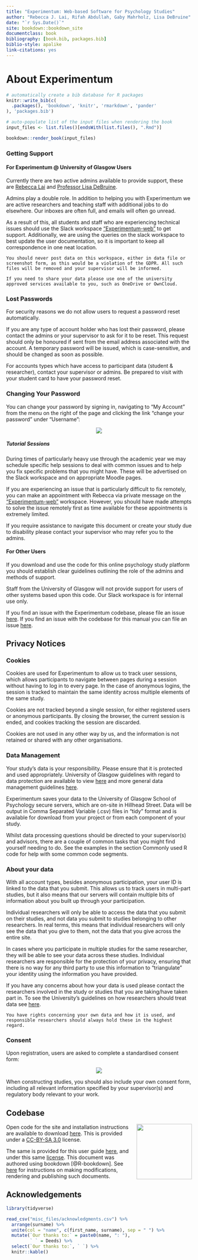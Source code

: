 ```yaml
--- 
title: "Experimentum: Web-based Software for Psychology Studies"
author: "Rebecca J. Lai, Rifah Abdullah, Gaby Mahrholz, Lisa DeBruine"
date: "`r Sys.Date()`"
site: bookdown::bookdown_site
documentclass: book
bibliography: [book.bib, packages.bib]
biblio-style: apalike
link-citations: yes
---
```


# About Experimentum {-}

```r

# automatically create a bib database for R packages
knitr::write_bib(c(
  .packages(), 'bookdown', 'knitr', 'rmarkdown', 'pander'
), 'packages.bib')

# auto-populate list of the input files when rendering the book
input_files <- list.files()[endsWith(list.files(), ".Rmd")]

bookdown::render_book(input_files)
```

### Getting Support {- #support} 

#### For Experimentum @ University of Glasgow Users {-}

Currently there are two active admins available to provide support, these are [Rebecca Lai](mailto:rebecca.lai@glasgow.ac.uk) and [Professor Lisa DeBruine](mailto:lisa.debruine@glasgow.ac.uk).

Admins play a double role. In addition to helping you with Experimentum we are active researchers and teaching staff with additional jobs to do elsewhere. Our inboxes are often full, and emails will often go unread. 

As a result of this, all students and staff who are experiencing technical issues should use the Slack workspace ["Experimentum-web"](https://experimentum-web.slack.com/) to get support. Additionally, we are using the queries on the slack workspace to best update the user documentation, so it is important to keep all correspondence in one neat location.

```block
You should never post data on this workspace, either in data file or screenshot form, as this would be a violation of the GDPR. All such files will be removed and your supervisor will be informed. 

If you need to share your data please use one of the university approved services available to you, such as OneDrive or OwnCloud.
```

### Lost Passwords {-}

For security reasons we do not allow users to request a password reset automatically. 

If you are any type of account holder who has lost their password, please contact the admins or your supervisor to ask for it to be reset. This request should only be honoured if sent from the email address associated with the account. A temporary password will be issued, which is case-sensitive, and should be changed as soon as possible. 

For accounts types which have access to participant data (student & researcher), contact your supervisor or admins. Be prepared to visit with your student card to have your password reset.

### Changing Your Password {-}

You can change your password by signing in, navigating to "My Account" from the menu on the right of the page and clicking the link "change your password" under "Username":

<center>![](images/screenshots/change_password.png)</center>

##### Tutorial Sessions {-}

During times of particularly heavy use through the academic year we may schedule specific help sessions to deal with common issues and to help you fix specific problems that you might have. These will be advertised on the Slack workspace and on appropriate Moodle pages.

If you are experiencing an issue that is particularly difficult to fix remotely, you can make an appointment with Rebecca via private message on the ["Experimentum-web"](https://experimentum-web.slack.com/) workspace. However, you should have made attempts to solve the issue remotely first as time available for these appointments is extremely limited.

If you require assistance to navigate this document or create your study due to disability please contact your supervisor who may refer you to the admins.

#### For Other Users  {-}

If you download and use the code for this online psychology study platform you should establish clear guidelines outlining the role of the admins and methods of support. 

Staff from the University of Glasgow will not provide support for users of other systems based upon this code. Our Slack workspace is for internal use only.

If you find an issue with the Experimentum codebase, please file an issue [here](https://github.com/debruine/experimentum/issues). If you find an issue with the codebase for this manual you can file an issue [here](https://github.com/RebeccaJLai/exp_manual/issues).

## Privacy Notices {-}

### Cookies {-}

Cookies are used for Experimentum to allow us to track user sessions, which allows participants to navigate between pages during a session without having to log in to every page. In the case of anonymous logins, the session is tracked to maintain the same identity across multiple elements of the same study.  

Cookies are not tracked beyond a single session, for either registered users or anonymous participants. By closing the browser, the current session is ended, and cookies tracking the session are discarded.

Cookies are not used in any other way by us, and the information is not retained or shared with any other organisations.

### Data Management {-}

Your study's data is your responsibility. Please ensure that it is protected and used appropriately. University of Glasgow guidelines with regard to data protection are available to view [here](https://www.gla.ac.uk/myglasgow/dpfoioffice/) and more general data management guidelines [here](https://www.gla.ac.uk/myglasgow/datamanagement/rdmatglasgow/).  

Experimentum saves your data to the University of Glasgow School of Psychology secure servers, which are on-site in Hillhead Street. Data will be output in Comma Separated Variable (.csv) files in "tidy" format and is available for download from your project or from each component of your study.

Whilst data processing questions should be directed to your supervisor(s) and advisors, there are a couple of common tasks that you might find yourself needing to do. See the examples in the section Commonly used R code for help with some common code segments.

### About your data {-}

With all account types, besides anonymous participation, your user ID is linked to the data that you submit. This allows us to track users in multi-part studies, but it also means that our servers will contain multiple bits of information about you built up through your participation.

Individual researchers will only be able to access the data that you submit on their studies, and not data you submit to studies belonging to other researchers. In real terms, this means that individual researchers will only see the data that you give to them, not the data that you give across the entire site.

In cases where you participate in multiple studies for the same researcher, they will be able to see your data across these studies. Individual researchers are responsible for the protection of your privacy, ensuring that there is no way for any third party to use this information to "triangulate" your identity using the information you have provided. 

If you have any concerns about how your data is used please contact the researchers involved in the study or studies that you are taking/have taken part in. To see the University's guidelines on how researchers should treat data see [here](https://www.gla.ac.uk/myglasgow/dpfoioffice/). 

```block
You have rights concerning your own data and how it is used, and responsible researchers should always hold these in the highest regard.
```

### Consent {-}

Upon registration, users are asked to complete a standardised consent form:

<center>![](images/screenshots/consent.png)</center>
 
When constructing studies, you should also include your own consent form, including all relevant information specified by your supervisor(s) and regulatory body relevant to your work.

## Codebase {-}

<a href="https://creativecommons.org/licenses/by-sa/3.0/legalcode"><img src="images/logos/cc-by-sa.png" width="150px" align="right"></a>

Open code for the site and installation instructions are available to download [here](https://github.com/debruine/experimentum). This is provided under a [CC-BY-SA 3.0](https://creativecommons.org/licenses/by-sa/3.0/legalcode) license.

The same is provided for this user guide [here](https://github.com/RebeccaJLai/exp_manual), and under this same [license](https://creativecommons.org/licenses/by-sa/3.0/legalcode). This document was authored using bookdown [@R-bookdown]. See [here](https://bookdown.org/yihui/bookdown/) for instructions on making modifications, rendering and publishing such documents.

## Acknowledgements {-}

```r
library(tidyverse)

read_csv("misc_files/acknowledgments.csv") %>%
  arrange(surname) %>%
  unite(col = "name", c(first_name, surname), sep = " ") %>%
  mutate(`Our thanks to:` = paste0(name, ": "),
         ` ` = Deeds) %>%
  select(`Our thanks to:`, ` `) %>%
  knitr::kable()
```
 
 